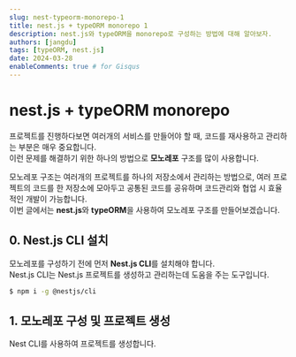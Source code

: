 ```yaml
---
slug: nest-typeorm-monorepo-1
title: nest.js + typeORM monorepo 1
description: nest.js와 typeORM을 monorepo로 구성하는 방법에 대해 알아보자.
authors: [jangdu]
tags: [typeORM, nest.js]
date: 2024-03-28
enableComments: true # for Gisqus
---
```


# nest.js + typeORM monorepo

프로젝트를 진행하다보면 여러개의 서비스를 만들어야 할 때, 코드를 재사용하고 관리하는 부분은 매우 중요합니다. <br />
이런 문제를 해결하기 위한 하나의 방법으로 **모노레포** 구조를 많이 사용합니다.

모노레포 구조는 여러개의 프로젝트를 하나의 저장소에서 관리하는 방법으로, 여러 프로젝트의 코드를 한 저장소에 모아두고 공통된 코드를 공유하며 코드관리와 협업 시 효율적인 개발이 가능합니다. <br />
이번 글에서는 **nest.js**와 **typeORM**을 사용하여 모노레포 구조를 만들어보겠습니다.

## 0. Nest.js CLI 설치

모노레포를 구성하기 전에 먼저 **Nest.js CLI**를 설치해야 합니다. <br />
Nest.js CLI는 Nest.js 프로젝트를 생성하고 관리하는데 도움을 주는 도구입니다.

```bash
$ npm i -g @nestjs/cli
```

## 1. 모노레포 구성 및 프로젝트 생성

Nest CLI를 사용하여 프로젝트를 생성합니다. <br />


